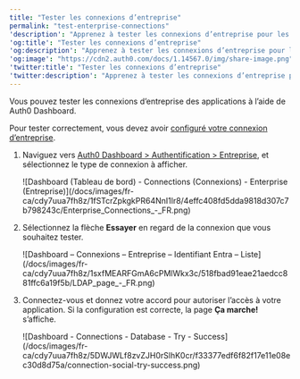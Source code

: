```yaml
---
title: "Tester les connexions d’entreprise"
permalink: "test-enterprise-connections"
'description': "Apprenez à tester les connexions d’entreprise pour les applications à l’aide de Auth Dashboard."
'og:title': "Tester les connexions d’entreprise"
'og:description': "Apprenez à tester les connexions d’entreprise pour les applications à l’aide de Auth Dashboard."
'og:image': "https://cdn2.auth0.com/docs/1.14567.0/img/share-image.png"
'twitter:title': "Tester les connexions d’entreprise"
'twitter:description': "Apprenez à tester les connexions d’entreprise pour les applications à l’aide de Auth Dashboard."
---
```


Vous pouvez tester les connexions d’entreprise des applications à l’aide de <Tooltip href="/docs/docs/fr-ca/glossary?term=auth0-dashboard" tip="Auth0 Dashboard
Principal produit d’Auth0 pour configurer vos services." cta="Voir le glossaire">Auth0 Dashboard</Tooltip>.

Pour tester correctement, vous devez avoir [configuré votre connexion d’entreprise](/docs/docs/fr-ca/authenticate/identity-providers/enterprise-identity-providers/enable-enterprise-connections).

1. Naviguez vers [Auth0 Dashboard > Authentification > Entreprise](https://manage.auth0.com/#/connections/enterprise), et sélectionnez le type de connexion à afficher.

   <Frame>![Dashboard (Tableau de bord) - Connections (Connexions) - Enterprise (Entreprise)](/docs/images/fr-ca/cdy7uua7fh8z/1fSTcrZpkgkPR64NnI1lr8/4effc408fd5dda9818d307c7b798243c/Enterprise_Connections_-_FR.png)</Frame>

2. Sélectionnez la flèche **Essayer** en regard de la connexion que vous souhaitez tester.

   <Frame>![Dashboard – Connexions – Entreprise – Identifiant Entra – Liste](/docs/images/fr-ca/cdy7uua7fh8z/1sxfMEARFGmA6cPMlWkx3c/518fbad91eae21aedcc881ffc6a19f5b/LDAP_page_-_FR.png)</Frame>

3. Connectez-vous et donnez votre accord pour autoriser l’accès à votre application. Si la configuration est correcte, la page **Ça marche!** s’affiche.

   <Frame>![Dashboard - Connections - Database - Try - Success](/docs/images/fr-ca/cdy7uua7fh8z/5DWJWLf8zvZJH0rSlhK0cr/f33377edf6f82f17e11e08ec30d8d75a/connection-social-try-success.png)</Frame>

